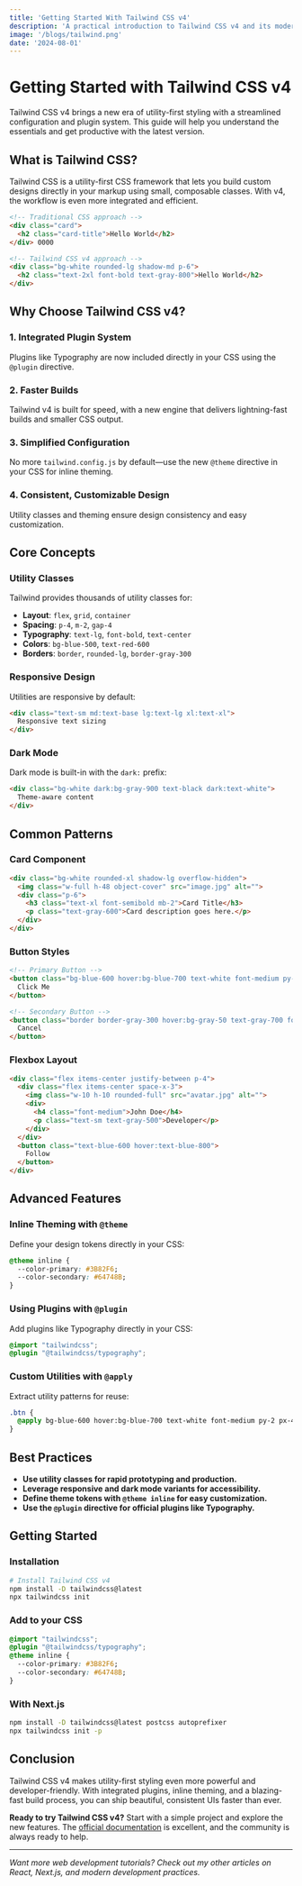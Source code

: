 ```yaml
---
title: 'Getting Started With Tailwind CSS v4'
description: 'A practical introduction to Tailwind CSS v4 and its modern workflow'
image: '/blogs/tailwind.png'
date: '2024-08-01'
---
```


# Getting Started with Tailwind CSS v4

Tailwind CSS v4 brings a new era of utility-first styling with a streamlined configuration and plugin system. This guide will help you understand the essentials and get productive with the latest version.

## What is Tailwind CSS?

Tailwind CSS is a utility-first CSS framework that lets you build custom designs directly in your markup using small, composable classes. With v4, the workflow is even more integrated and efficient.

```html
<!-- Traditional CSS approach -->
<div class="card">
  <h2 class="card-title">Hello World</h2>
</div> 0000

<!-- Tailwind CSS v4 approach -->
<div class="bg-white rounded-lg shadow-md p-6">
  <h2 class="text-2xl font-bold text-gray-800">Hello World</h2>
</div>
```

## Why Choose Tailwind CSS v4?

### 1. **Integrated Plugin System**
Plugins like Typography are now included directly in your CSS using the `@plugin` directive.

### 2. **Faster Builds**
Tailwind v4 is built for speed, with a new engine that delivers lightning-fast builds and smaller CSS output.

### 3. **Simplified Configuration**
No more `tailwind.config.js` by default—use the new `@theme` directive in your CSS for inline theming.

### 4. **Consistent, Customizable Design**
Utility classes and theming ensure design consistency and easy customization.

## Core Concepts

### Utility Classes
Tailwind provides thousands of utility classes for:

- **Layout**: `flex`, `grid`, `container`
- **Spacing**: `p-4`, `m-2`, `gap-4`
- **Typography**: `text-lg`, `font-bold`, `text-center`
- **Colors**: `bg-blue-500`, `text-red-600`
- **Borders**: `border`, `rounded-lg`, `border-gray-300`

### Responsive Design
Utilities are responsive by default:

```html
<div class="text-sm md:text-base lg:text-lg xl:text-xl">
  Responsive text sizing
</div>
```

### Dark Mode
Dark mode is built-in with the `dark:` prefix:

```html
<div class="bg-white dark:bg-gray-900 text-black dark:text-white">
  Theme-aware content
</div>
```

## Common Patterns

### Card Component
```html
<div class="bg-white rounded-xl shadow-lg overflow-hidden">
  <img class="w-full h-48 object-cover" src="image.jpg" alt="">
  <div class="p-6">
    <h3 class="text-xl font-semibold mb-2">Card Title</h3>
    <p class="text-gray-600">Card description goes here.</p>
  </div>
</div>
```

### Button Styles
```html
<!-- Primary Button -->
<button class="bg-blue-600 hover:bg-blue-700 text-white font-medium py-2 px-4 rounded-lg transition duration-200">
  Click Me
</button>

<!-- Secondary Button -->
<button class="border border-gray-300 hover:bg-gray-50 text-gray-700 font-medium py-2 px-4 rounded-lg transition duration-200">
  Cancel
</button>
```

### Flexbox Layout
```html
<div class="flex items-center justify-between p-4">
  <div class="flex items-center space-x-3">
    <img class="w-10 h-10 rounded-full" src="avatar.jpg" alt="">
    <div>
      <h4 class="font-medium">John Doe</h4>
      <p class="text-sm text-gray-500">Developer</p>
    </div>
  </div>
  <button class="text-blue-600 hover:text-blue-800">
    Follow
  </button>
</div>
```

## Advanced Features

### Inline Theming with `@theme`
Define your design tokens directly in your CSS:

```css
@theme inline {
  --color-primary: #3B82F6;
  --color-secondary: #64748B;
}
```

### Using Plugins with `@plugin`
Add plugins like Typography directly in your CSS:

```css
@import "tailwindcss";
@plugin "@tailwindcss/typography";
```

### Custom Utilities with `@apply`
Extract utility patterns for reuse:

```css
.btn {
  @apply bg-blue-600 hover:bg-blue-700 text-white font-medium py-2 px-4 rounded-lg transition duration-200;
}
```

## Best Practices

- **Use utility classes for rapid prototyping and production.**
- **Leverage responsive and dark mode variants for accessibility.**
- **Define theme tokens with `@theme inline` for easy customization.**
- **Use the `@plugin` directive for official plugins like Typography.**

## Getting Started

### Installation

```bash
# Install Tailwind CSS v4
npm install -D tailwindcss@latest
npx tailwindcss init
```

### Add to your CSS

```css
@import "tailwindcss";
@plugin "@tailwindcss/typography";
@theme inline {
  --color-primary: #3B82F6;
  --color-secondary: #64748B;
}
```

### With Next.js

```bash
npm install -D tailwindcss@latest postcss autoprefixer
npx tailwindcss init -p
```

## Conclusion

Tailwind CSS v4 makes utility-first styling even more powerful and developer-friendly. With integrated plugins, inline theming, and a blazing-fast build process, you can ship beautiful, consistent UIs faster than ever.

**Ready to try Tailwind CSS v4?** Start with a simple project and explore the new features. The [official documentation](https://tailwindcss.com/docs/installation) is excellent, and the community is always ready to help.

---

*Want more web development tutorials? Check out my other articles on React, Next.js, and modern development practices.*